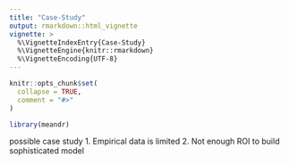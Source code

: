 ```yaml
---
title: "Case-Study"
output: rmarkdown::html_vignette
vignette: >
  %\VignetteIndexEntry{Case-Study}
  %\VignetteEngine{knitr::rmarkdown}
  %\VignetteEncoding{UTF-8}
---
```


```r
knitr::opts_chunk$set(
  collapse = TRUE,
  comment = "#>"
)
```

```r
library(meandr)
```

possible case study
1. Empirical data is limited
2. Not enough ROI to build sophisticated model
